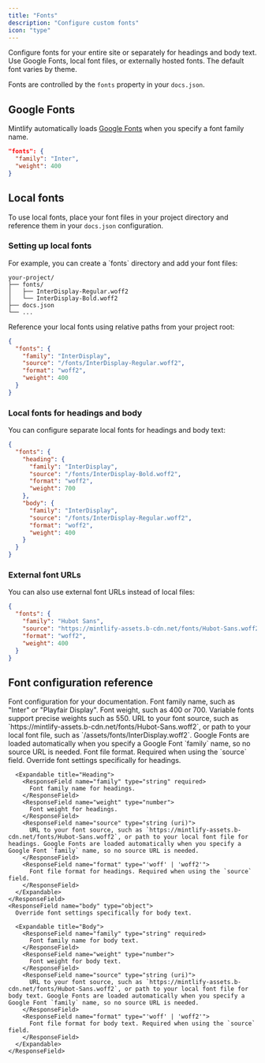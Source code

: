 ```yaml
---
title: "Fonts"
description: "Configure custom fonts"
icon: "type"
---
```


Configure fonts for your entire site or separately for headings and body text. Use Google Fonts, local font files, or externally hosted fonts. The default font varies by theme.

Fonts are controlled by the `fonts` property in your `docs.json`.

## Google Fonts

Mintlify automatically loads [Google Fonts](https://fonts.google.com) when you specify a font family name.

```json
"fonts": {
  "family": "Inter",
  "weight": 400
}
```

## Local fonts

To use local fonts, place your font files in your project directory and reference them in your `docs.json` configuration.

### Setting up local fonts

<Steps>
<Step title="Add font files to your project">
For example, you can create a `fonts` directory and add your font files:

```
your-project/
├── fonts/
│   ├── InterDisplay-Regular.woff2
│   └── InterDisplay-Bold.woff2
├── docs.json
└── ...
```
</Step>

<Step title="Configure fonts in docs.json">
Reference your local fonts using relative paths from your project root:

```json docs.json
{
  "fonts": {
    "family": "InterDisplay",
    "source": "/fonts/InterDisplay-Regular.woff2",
    "format": "woff2",
    "weight": 400
  }
}
```
</Step>
</Steps>

### Local fonts for headings and body

You can configure separate local fonts for headings and body text:

```json docs.json
{
  "fonts": {
    "heading": {
      "family": "InterDisplay",
      "source": "/fonts/InterDisplay-Bold.woff2",
      "format": "woff2",
      "weight": 700
    },
    "body": {
      "family": "InterDisplay",
      "source": "/fonts/InterDisplay-Regular.woff2",
      "format": "woff2",
      "weight": 400
    }
  }
}
```

### External font URLs

You can also use external font URLs instead of local files:

```json docs.json
{
  "fonts": {
    "family": "Hubot Sans",
    "source": "https://mintlify-assets.b-cdn.net/fonts/Hubot-Sans.woff2",
    "format": "woff2",
    "weight": 400
  }
}
```

## Font configuration reference

<ResponseField name="fonts" type="object">
  Font configuration for your documentation.

  <Expandable title="Fonts">
    <ResponseField name="family" type="string" required>
      Font family name, such as "Inter" or "Playfair Display".
    </ResponseField>
    <ResponseField name="weight" type="number">
      Font weight, such as 400 or 700. Variable fonts support precise weights such as 550.
    </ResponseField>
    <ResponseField name="source" type="string (uri)">
      URL to your font source, such as `https://mintlify-assets.b-cdn.net/fonts/Hubot-Sans.woff2`, or path to your local font file, such as `/assets/fonts/InterDisplay.woff2`. Google Fonts are loaded automatically when you specify a Google Font `family` name, so no source URL is needed.
    </ResponseField>
    <ResponseField name="format" type="'woff' | 'woff2'">
      Font file format. Required when using the `source` field.
    </ResponseField>
    <ResponseField name="heading" type="object">
      Override font settings specifically for headings.

      <Expandable title="Heading">
        <ResponseField name="family" type="string" required>
          Font family name for headings.
        </ResponseField>
        <ResponseField name="weight" type="number">
          Font weight for headings.
        </ResponseField>
        <ResponseField name="source" type="string (uri)">
          URL to your font source, such as `https://mintlify-assets.b-cdn.net/fonts/Hubot-Sans.woff2`, or path to your local font file for headings. Google Fonts are loaded automatically when you specify a Google Font `family` name, so no source URL is needed.
        </ResponseField>
        <ResponseField name="format" type="'woff' | 'woff2'">
          Font file format for headings. Required when using the `source` field.
        </ResponseField>
      </Expandable>
    </ResponseField>
    <ResponseField name="body" type="object">
      Override font settings specifically for body text.

      <Expandable title="Body">
        <ResponseField name="family" type="string" required>
          Font family name for body text.
        </ResponseField>
        <ResponseField name="weight" type="number">
          Font weight for body text.
        </ResponseField>
        <ResponseField name="source" type="string (uri)">
          URL to your font source, such as `https://mintlify-assets.b-cdn.net/fonts/Hubot-Sans.woff2`, or path to your local font file for body text. Google Fonts are loaded automatically when you specify a Google Font `family` name, so no source URL is needed.
        </ResponseField>
        <ResponseField name="format" type="'woff' | 'woff2'">
          Font file format for body text. Required when using the `source` field.
        </ResponseField>
      </Expandable>
    </ResponseField>
  </Expandable>
</ResponseField>
